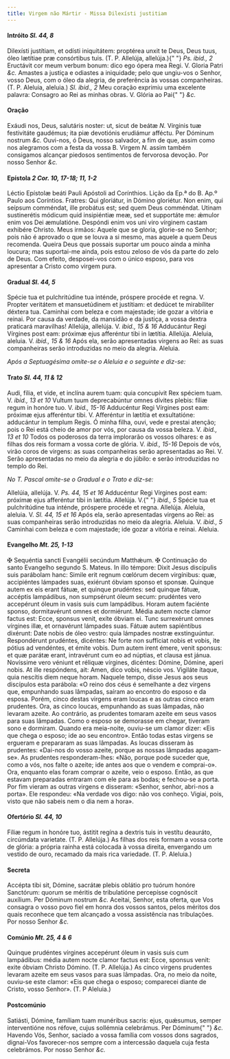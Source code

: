 ```yaml
---
title: Virgem não Mártir - Missa Dilexísti justitiam
---
```


#### Intróito <em>Sl. 44, 8</em>

<div class="grid grid-cols-2 gap-5">
  <span class="text-justify">
    Dilexísti justítiam, et odísti iniquitátem: proptérea unxit te Deus, Deus
    tuus, óleo lætítiae præ consórtibus tuis. (T. P. Allelúja, allelúja.){" "}
    <em>Ps. ibid., 2</em> Eructávit cor meum verbum bonum: dico ego ópera mea
    Regi. V. Gloria Patri <em>&c.</em>
  </span>
  <span class="text-justify">
    Amastes a justiça e odiastes a iniquidade; pelo que ungiu-vos o Senhor,
    vosso Deus, com o óleo da alegria, de preferência às vossas companheiras.
    (T. P. Aleluia, aleluia.) <em>Sl. ibid., 2</em> Meu coração exprimiu uma
    excelente palavra: Consagro ao Rei as minhas obras. V. Glória ao Pai{" "}
    <em>&c.</em>
  </span>
</div>

#### Oração

<div class="grid grid-cols-2 gap-5">
  <span class="text-justify">
    Exáudi nos, Deus, salutáris noster: ut, sicut de beátæ <em>N. </em>
    Vírginis tuæ festivitáte gaudémus; ita piæ devotiónis erudiámur afféctu. Per
    Dóminum nostrum <em>&c.</em>
  </span>
  <span class="text-justify">
    Ouvi-nos, ó Deus, nosso salvador, a fim de que, assim como nos alegramos com
    a festa da vossa B. Virgem <em>N. </em>assim também consigamos alcançar
    piedosos sentimentos de fervorosa devoção. Por nosso Senhor <em>&c.</em>
  </span>
</div>

#### Epístola <em>2 Cor. 10, 17-18; 11, 1-2</em>

<div class="grid grid-cols-2 gap-5">
  <span class="text-justify">
    Léctio Epístolæ beáti Pauli Apóstoli ad Corínthios.
  </span>
  <span class="text-justify">
    Lição da Ep.ª do B. Ap.º Paulo aos Coríntios.
  </span>
  <span class="text-justify">
    Fratres: Qui gloriátur, in Dómino gloriétur. Non enim, qui seípsum
    comméndat, ille probátus est; sed quem Deus comméndat. Utinam sustinerétis
    módicum quid insipiéntiæ meæ, sed et supportáte me: ǽmulor enim vos Dei
    æmulatióne. Despóndi enim vos uni viro vírginem castam exhibére Christo.
  </span>
  <span class="text-justify">
    Meus irmãos: Aquele que se gloria, glorie-se no Senhor; pois não é aprovado
    o que se louva a si mesmo, mas aquele a quem Deus recomenda. Queira Deus que
    possais suportar um pouco ainda a minha loucura; mas suportai-me ainda, pois
    estou zeloso de vós da parte do zelo de Deus. Com efeito, desposei-vos com o
    único esposo, para vos apresentar a Cristo como virgem pura.
  </span>
</div>

#### Gradual <em>Sl. 44, 5</em>

<div class="grid grid-cols-2 gap-5">
  <span class="text-justify">
    Spécie tua et pulchritúdine tua inténde, próspere procéde et regna. V.
    Propter veritátem et mansuetúdinem et justítiam: et dedúcet te mirabíliter
    déxtera tua.
  </span>
  <span class="text-justify">
    Caminhai com beleza e com majestade; ide gozar a vitória e reinai. Por causa
    da verdade, da mansidão e da justiça, a vossa dextra praticará maravilhas!
  </span>
  <span class="text-justify">
    Allelúja, allelúja. V. <em>ibid., 15 & 16</em> Adducántur Regi Vírgines post
    eam: próximæ ejus afferéntur tibi in lætítia. Allelúja.
  </span>
  <span class="text-justify">
    Aleluia, aleluia. V. <em>ibid., 15 & 16</em> Após ela, serão apresentadas
    virgens ao Rei: as suas companheiras serão introduzidas no meio da alegria.
    Aleluia.
  </span>
</div>

<em>Após a Septuagésima omite-se o Aleluia e o seguinte e diz-se:</em>

#### Trato <em>Sl. 44, 11 & 12</em>

<div class="grid grid-cols-2 gap-5">
  <span class="text-justify">
    Audi, fília, et vide, et inclína aurem tuam: quia concupívit Rex spéciem
    tuam. V. <em>ibid., 13 et 10</em> Vultum tuum deprecabúntur omnes dívites
    plebis: fíliæ regum in honóre tuo. V. <em>ibid., 15-16</em> Adducéntur Regi
    Vírgines post eam: próximæ ejus afferéntur tibi. V. Afferéntur in lætítia et
    exsultatióne: adducántur in templum Regis.
  </span>
  <span class="text-justify">
    Ó minha filha, ouvi, vede e prestai atenção; pois o Rei está cheio de amor
    por vós, por causa da vossa beleza. V. <em>ibid., 13 et 10</em> Todos os
    poderosos da terra implorarão os vossos olhares: e as filhas dos reis formam
    a vossa corte de glória. V. <em>ibid., 15-16</em> Depois de vós, virão coros
    de virgens: as suas companheiras serão apresentadas ao Rei. V. Serão
    apresentadas no meio da alegria e do júbilo: e serão introduzidas no templo
    do Rei.
  </span>
</div>

<em>No T. Pascal omite-se o Gradual e o Trato e diz-se:</em>

<div class="grid grid-cols-2 gap-5">
  <span class="text-justify">
    Allelúia, allelúja. V. <em>Ps. 44, 15 et 16</em> Adducéntur Regi Vírgines
    post eam: próximæ ejus afferéntur tibi in lætítia. Allelúja. V.{" "}
    <em>ibid., 5</em> Spécie tua et pulchritúdine tua inténde, próspere procéde
    et regna. Allelúja.
  </span>
  <span class="text-justify">
    Aleluia, aleluia. V. <em>Sl. 44, 15 et 16</em> Após ela, serão apresentadas
    virgens ao Rei: as suas companheiras serão introduzidas no meio da alegria.
    Aleluia. V. <em>ibid., 5</em> Caminhai com beleza e com majestade; ide gozar
    a vitória e reinai. Aleluia.
  </span>
</div>

#### Evangelho <em>Mt. 25, 1-13</em>

<div class="grid grid-cols-2 gap-5">
  <span class="text-justify">
    <span class="text-red-500">&#10016;</span> Sequéntia sancti Evangélii
    secúndum Matthǽum.
  </span>
  <span class="text-justify">
    <span class="text-red-500">&#10016;</span> Continuação do santo Evangelho
    segundo S. Mateus.
  </span>
  <span class="text-justify">
    In illo témpore: Dixit Jesus discípulis suis parábolam hanc: Simile erit
    regnum cœlórum decem virgínibus: quæ, accipiéntes lámpades suas, exiérunt
    óbviam sponso et sponsæ. Quinque autem ex eis erant fátuæ, et quinque
    prudéntes: sed quinque fátuæ, accéptis lampádibus, non sumpsérunt óleum
    secum: prudéntes vero accepérunt óleum in vasis suis cum lampádibus. Horam
    autem faciénte sponso, dormitavérunt omnes et dormiérunt. Média autem nocte
    clamor factus est: Ecce, sponsus venit, exíte óbviam ei. Tunc surrexérunt
    omnes vírgines illæ, et ornavérunt lámpades suas. Fátuæ autem sapiéntibus
    dixérunt: Date nobis de óleo vestro: quia lámpades nostræ exstinguúntur.
    Respondérunt prudéntes, dicéntes: Ne forte non suffíciat nobis et vobis, ite
    pótius ad vendéntes, et émite vobis. Dum autem irent émere, venit sponsus:
    et quæ parátæ erant, intravérunt cum eo ad núptias, et clausa est jánua.
    Novíssime vero véniunt et réliquæ vírgines, dicéntes: Dómine, Dómine, aperi
    nobis. At ille respóndens, ait: Amen, dico vobis, néscio vos. Vigiláte
    ítaque, quia nescítis diem neque horam.
  </span>
  <span class="text-justify">
    Naquele tempo, disse Jesus aos seus discípulos esta parábola: «O reino dos
    céus é semelhante a dez virgens que, empunhando suas lâmpadas, saíram ao
    encontro do esposo e da esposa. Porém, cinco destas virgens eram loucas e as
    outras cinco eram prudentes. Ora, as cinco loucas, empunhando as suas
    lâmpadas, não levaram azeite. Ao contrário, as prudentes tomaram azeite em
    seus vasos para suas lâmpadas. Como o esposo se demorasse em chegar, tiveram
    sono e dormiram. Quando era meia-noite, ouviu-se um clamor dizer: «Eis que
    chega o esposo; ide ao seu encontro». Então todas estas virgens se ergueram
    e prepararam as suas lâmpadas. As loucas disseram às prudentes: «Dai-nos do
    vosso azeite, porque as nossas lâmpadas apagam-se». As prudentes
    responderam-lhes: «Não, porque pode suceder que, como a vós, nos falte o
    azeite; ide antes aos que o vendem e comprai-o». Ora, enquanto elas foram
    comprar o azeite, veio o esposo. Então, as que estavam preparadas entraram
    com ele para as bodas; e fechou-se a porta. Por fim vieram as outras virgens
    e disseram: «Senhor, senhor, abri-nos a porta». Ele respondeu: «Na verdade
    vos digo: não vos conheço. Vigiai, pois, visto que não sabeis nem o dia nem
    a hora».
  </span>
</div>

#### Ofertório <em>Sl. 44, 10</em>

<div class="grid grid-cols-2 gap-5">
  <span class="text-justify">
    Fíliæ regum in honóre tuo, ástitit regína a dextris tuis in vestítu
    deauráto, circúmdata varietate. (T. P. Allelúja.)
  </span>
  <span class="text-justify">
    As filhas dos reis formam a vossa corte de glória: a própria rainha está
    colocada à vossa direita, envergando um vestido de ouro, recamado da mais
    rica variedade. (T. P. Aleluia.)
  </span>
</div>

#### Secreta

<div class="grid grid-cols-2 gap-5">
  <span class="text-justify">
    Accépta tibi sit, Dómine, sacrátæ plebis oblátio pro tuórum honóre
    Sanctórum: quorum se méritis de tribulatióne percepísse cognóscit auxílium.
    Per Dóminum nostrum <em>&c.</em>
  </span>
  <span class="text-justify">
    Aceitai, Senhor, esta oferta, que Vos consagra o vosso povo fiel em honra
    dos vossos santos, pelos méritos dos quais reconhece que tem alcançado a
    vossa assistência nas tribulações. Por nosso Senhor <em>&c.</em>
  </span>
</div>

#### Comúnio <em>Mt. 25, 4 & 6</em>

<div class="grid grid-cols-2 gap-5">
  <span class="text-justify">
    Quinque prudéntes vírgines accepérunt óleum in vasis suis cum lampádibus:
    média autem nocte clamor factus est: Ecce, sponsus venit: exite óbviam
    Christo Dómino. (T. P. Allelúja.)
  </span>
  <span class="text-justify">
    As cinco virgens prudentes levaram azeite em seus vasos para suas lâmpadas.
    Ora, no meio da noite, ouviu-se este clamor: «Eis que chega o esposo;
    comparecei diante de Cristo, vosso Senhor». (T. P Aleluia.)
  </span>
</div>

#### Postcomúnio

<div class="grid grid-cols-2 gap-5">
  <span class="text-justify">
    Satiásti, Dómine, famíliam tuam munéribus sacris: ejus, quǽsumus, semper
    interventióne nos réfove, cujus sollémnia celebrámus. Per Dóminum{" "}
    <em>&c.</em>
  </span>
  <span class="text-justify">
    Havendo Vós, Senhor, saciado a vossa família com vossos dons sagrados,
    dignai-Vos favorecer-nos sempre com a intercessão daquela cuja festa
    celebrámos. Por nosso Senhor <em>&c.</em>
  </span>
</div>
